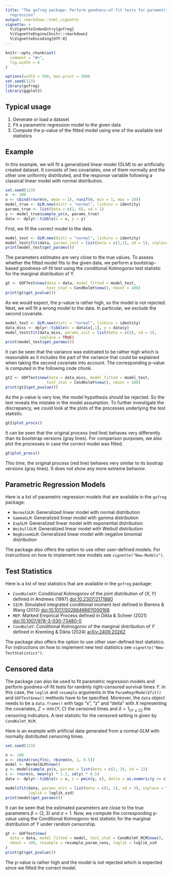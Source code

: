 ```yaml
---
title: "The gofreg package: Perform goodness-of-fit tests for parametric 
  regression"
output: rmarkdown::html_vignette
vignette: >
  %\VignetteIndexEntry{gofreg}
  %\VignetteEngine{knitr::rmarkdown}
  %\VignetteEncoding{UTF-8}
---
```


```r
knitr::opts_chunk$set(
  comment = "#>",
  fig.width = 6
)
```

```r
options(width = 500, max.print = 500)
set.seed(123)
library(gofreg)
library(ggplot2)
```

## Typical usage

1. Generate or load a dataset
2. Fit a parametric regression model to the given data
3. Compute the p-value of the fitted model using one of the available test 
statistics

## Example

In this example, we will fit a generalized linear model (GLM) to an artificially
created dataset. It consists of two covariates, one of them normally and the 
other one uniformly distributed, and the response variable following a classical
linear model with normal distribution.

```r
set.seed(123)
n  <- 100
x <- cbind(rnorm(n, mean = 3), runif(n, min = 1, max = 10))
model_true <- GLM.new(distr = "normal", linkinv = identity)
params_true <- list(beta = c(2, 6), sd = 1)
y <- model_true$sample_yx(x, params_true)
data <- dplyr::tibble(x = x, y = y)
```

First, we fit the correct model to the data.

``` r
model_test <- GLM.new(distr = "normal", linkinv = identity)
model_test$fit(data, params_init = list(beta = c(1,1), sd = 5), inplace = TRUE)
print(model_test$get_params())
```

The parameters estimates are very close to the true values. To assess whether 
the fitted model fits to the given data, we perform a bootstrap-based 
goodness-of-fit test using the conditional Kolmogorov test statistic for the 
marginal distribution of Y. 

``` r
gt <- GOFTest$new(data = data, model_fitted = model_test, 
                  test_stat = CondKolmY$new(), nboot = 100)
print(gt$get_pvalue())
```

As we would expect, the p-value is rather high, so the model is not rejected.
Next, we will fit a wrong model to the data. In particular, we exclude the 
second covariate.

``` r
model_test <- GLM.new(distr = "normal", linkinv = identity)
data_miss <- dplyr::tibble(x = data$x[,1], y = data$y)
model_test$fit(data_miss, params_init = list(beta = c(2), sd = 2), 
               inplace = TRUE)
print(model_test$get_params())
```

It can be seen that the variance was estimated to be rather high which is 
reasonable as it includes the part of the variance that could be explained when
taking the second covariate into account. The corresponding 
p-value is computed in the following code chunk.

``` r
gt2 <- GOFTest$new(data = data_miss, model_fitted = model_test, 
                  test_stat = CondKolmY$new(), nboot = 100)
print(gt2$get_pvalue())
```

As the p-value is very low, the model hypothesis should be rejected. So the test
reveals the mistake in the model assumption. To further investigate the 
discrepancy, we could look at the plots of the processes underlying the test
statistic.

```r
gt2$plot_procs()
```

It can be seen that the original process (red line) behaves very differently
than its bootstrap versions (gray lines). For comparison purposes, we also plot 
the processes in case the correct model was fitted.

```r
gt$plot_procs()
```

This time, the original process (red line) behaves very similar to its bootrap 
versions (gray lines). It does not show any more extreme behavior.

## Parametric Regression Models

Here is a list of parametric regression models that are available in the 
`gofreg` package: 

* `NormalGLM`: Generalized linear model with normal distribution
* `GammaGLM`: Generalized linear model with gamma distribution
* `ExpGLM`: Generalized linear model with exponential distribution
* `WeibullGLM`: Generalized linear model with Weibull distribution
* `NegBinomGLM`: Generalized linear model with negative binomial distribution

The package also offers the option to use other user-defined models. For 
instructions on how to implement new models see `vignette("New-Models")`.

## Test Statistics

Here is a list of test statistics that are available in the `gofreg` package:

* `CondKolmXY`: Conditional Kolmogorov of the joint distribution of $(X,Y)$ 
defined in Andrews (1997) [doi:10.2307/2171880](https://doi.org/10.2307/2171880)
* `SICM`: Simulated integrated conditional moment test defined in Bierens & 
Wang (2012) [doi:10.1017/S0266466611000168](https://doi.org/10.1017/S0266466611000168)
* `MEP`: Marked Empirical Process defined in Dikta & Scheer (2021) 
[doi:10.1007/978-3-030-73480-0](https://doi.org/10.1007/978-3-030-73480-0)
* `CondKolmY`: Conditional Kolmogorov of the marginal distribution of $Y$ 
defined in Kremling & Dikta (2024) [arXiv:2409.20262](https://arxiv.org/abs/2409.20262)
<!-- * `CondKolmbXY`: Conditional Kolmogorov of the joint distribution of $(\beta^T X, Y)$ -->

The package also offers the option to use other user-defined test statistics. 
For instructions on how to implement new test statistics see
`vignette("New-TestStatistics")`.

## Censored data

The package can also be used to fit parametric regression models and perform 
goodnes-of-fit tests for randmly right-censored survival times $Y$. In this 
case, the `loglik` and `resample` arguments in the `ParamRegrModel$fit()` and
`GOFTest$new()` methods have to be specified. Moreover, the `data` object needs
to be a `data.frame()` with tags "x", "z" and "delta" with $X$ representing the
covariates, $Z = \min(Y, C)$ the censored times and $\delta = 1_{\{Y \le C\}}$ 
the censoring indicators. A test statistic for the censored setting is given by
`CondKolmY_RCM`.

Here is an example with artificial data generated from a normal GLM with 
normally distributed censoring times.

``` r
set.seed(123)
```

``` r
n <- 100
x <- cbind(runif(n), rbinom(n, 1, 0.5))
model <- NormalGLM$new()
y <- model$sample_yx(x, params = list(beta = c(2, 3), sd = 1))
c <- rnorm(n, mean(y) * 1.2, sd(y) * 0.5)
data <- dplyr::tibble(x = x, z = pmin(y, c), delta = as.numeric(y <= c))

model$fit(data, params_init = list(beta = c(1, 1), sd = 3), inplace = TRUE, 
          loglik = loglik_xzd)
print(model$get_params())
```

It can be seen that the estimated parameters are close to the true parameters
$\beta = (2,3)$ and $\sigma = 1$. Now, we compute the corresponding p-value
using the Conditional Kolmogorov test statistic for the marginal distribution
of $Y$ under random censorship.

``` r
gt <- GOFTest$new(
  data = data, model_fitted = model, test_stat = CondKolmY_RCM$new(), 
  nboot = 100, resample = resample_param_cens, loglik = loglik_xzd
)
print(gt$get_pvalue())
```

The p-value is rather high and the model is not rejected which is expected since
we fitted the correct model.
